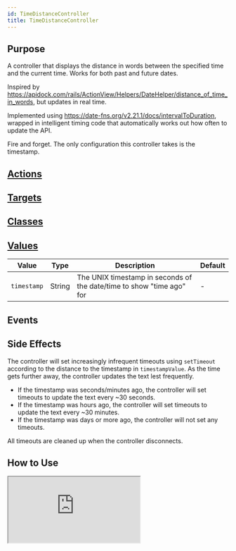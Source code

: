```yaml
---
id: TimeDistanceController
title: TimeDistanceController
---
```




## Purpose

A controller that displays the distance in words between the specified time and the current time. Works for both past and future dates.

Inspired by https://apidock.com/rails/ActionView/Helpers/DateHelper/distance_of_time_in_words, but updates in real time.

Implemented using https://date-fns.org/v2.21.1/docs/intervalToDuration, wrapped in intelligent timing code that automatically works out how often to update the API.

Fire and forget. The only configuration this controller takes is the timestamp.

## [Actions](https://stimulus.hotwire.dev/reference/actions)

<NoActions/>


## [Targets](https://stimulus.hotwire.dev/reference/targets)

<NoTargets/>


## [Classes](https://stimulus.hotwire.dev/reference/classes)

<NoClasses/>


## [Values](https://stimulus.hotwire.dev/reference/values)

| Value | Type | Description | Default |
| --- | --- | --- | --- |
| `timestamp` | String | The UNIX timestamp in seconds of the date/time to show "time ago" for | - |

## Events

<NoEvents/>

## Side Effects

The controller will set increasingly infrequent timeouts using `setTimeout` according to the distance to the timestamp in `timestampValue`. As the time gets further away, the controller updates the text lest frequently.

- If the timestamp was seconds/minutes ago, the controller will set timeouts to update the text every ~30 seconds.
- If the timestamp was hours ago, the controller will set timeouts to update the text every ~30 minutes.
- If the timestamp was days or more ago, the controller will not set any timeouts.

All timeouts are cleaned up when the controller disconnects.

## How to Use

<iframe
  src="https://codesandbox.io/embed/timedistancecontroller-r3m5e?fontsize=14&hidenavigation=1&theme=dark"
  style={{width: "100%", height: "500px", border: "0", borderRadius: "4px", overflow: "hidden"}}
  sandbox="allow-forms allow-modals allow-popups allow-presentation allow-same-origin allow-scripts"
/>


